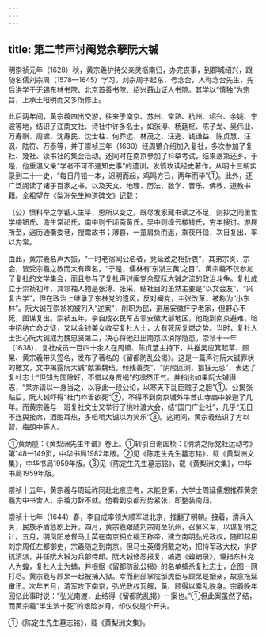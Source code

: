 ```yaml
---
---
---
```

title: 第二节声讨阉党余孽阮大铖
---



明崇祯元年（1628）秋，黄宗羲护持父亲灵柩南归，办完丧事，到郡城绍兴，跟随名儒刘宗周（1578—1645）学习。刘宗周字起东，号念台，人称念台先生，先后讲学于无锡东林书院、北京首善书院、绍兴蕺山证人书院。其学以“慎独”为宗旨，上承王阳明而又多所修正。

此后两年间，黄宗羲四出交游，往来于南京、苏州、常熟、杭州、绍兴、余姚、宁波等地，结识了江南文社、诗社中许多名士，如张溥、杨廷枢、陈子龙、吴伟业、万寿祺、周镳、沈寿民、沈士柱、何乔远、林茂之、汪逸、钱谦益、陈贞慧、汪沨、陆符、万泰等，并于崇祯三年（1630）经周镳介绍加入复社，多次参加了复社、幾社、读书社的集会活动。还同时在南京参加了科举考试，结果落第还乡。于是，他重温父亲“学者不可不通知史事”的遗训，发愤攻读经史著作，从明十三朝实录到二十一史，“每日丹铅一本，迟明而起，鸡鸣方已，两年而毕”①。此外，还广泛阅读了诸子百家之书，以及天文、地理、历法、数学、音乐、佛教、道教书籍。全祖望在《梨洲先生神道碑文》记载：

（公）愤科举之学锢人生平，思所以变之。既尽发家藏书读之不足，则抄之同里世学楼钮氏、澹生常祁氏，南中则千顷斋黄氏，吴中则绛云楼钱氏，穷年搜讨。游屐所至，遍历通衢委巷，搜鬻故书；薄暮，一童肩负而返，乘夜丹铅，次日复出，率以为常。

由此，黄宗羲名声大振，“一时老宿闻公名者，竞延致之相折衷”，其弟宗炎、宗会，皆受宗羲之教而大有声名，“于是，儒林有‘东浙三黄’之目”。黄宗羲不仅参加了复社的文学集会，而且参与了复社声讨阉党余孽阮大铖之流的政治斗争。复社成立于崇祯初年，其领袖人物是张溥、张采，结社目的虽然主要是“以文会友”，“兴复古学”，但在政治上继承了东林党的遗风，反对阉党，主张改革，被称为“小东林”。阮大铖在崇祯初被列入“逆案”，削职为民，避居安徽怀宁老家，但野心不死，图谋复出。崇祯五年，李自成农民军占领安徽大部地区，他跑到南京避难，暗中招纳亡命之徒，又以金钱美女收买复社人士，大有死灰复燃之势。当时，复社人士担心阮大铖成为魏忠贤第二，决心将他赶出南京以消除隐患。崇祯十一年（1638），复社成员一百四十余人在周镳、陈贞慧主持下，共推吴应箕起草、顾杲、黄宗羲带头签名，发布了著名的《留都防乱公揭》。这是一篇声讨阮大铖罪状的檄文，文中揭露阮大铖“献策魏珰，倾残善类”、“阴险叵测，猖狂无忌”，表达了复社志士“但知为国除奸，不惜以身贾祸”的凛然正气。并指出如果阮大铖得志，“杲亦请以一身当之，以存此一段公论，以寒天下乱臣贼子之胆”①。公揭张贴后，阮大铖吓得“杜门咋舌欲死”②，不得不到南京城外牛首山寺庙中躲避了几年。而黄宗羲与一班复社文士又举行了桃叶渡大会，结“国门广业社”，几乎“无日不连舆接席，酒酣耳热，多咀嚼大铖以为笑乐”③。这期间，黄宗羲结识了方以智、梅朗中等人。

①黄炳垕：《黄梨洲先生年谱》卷上。①转引自谢国桢：《明清之际党社运动考》第148—149页，中华书局1982年版。②见《陈定生先生墓志铭》，载《黄梨洲文集》，中华书局1959年版。③见《陈定生先生墓志铭》，载《黄梨洲文集》，中华书局1959年版。

崇祯十五年，黄宗羲与周延祚同赴北京应考，未能登第，大学士周延儒想推荐黄宗羲为中书舍人，宗羲力辞不就。他看到京都形势紧张，即整装南归。

崇祯十七年（1644）春，李自成率领大顺军进北京，推翻了明朝。接着，清兵入关，民族矛盾急剧上升。四月，黄宗羲跟随刘宗周至杭州，召募义军，以谋复明之计。五月，明凤阳总督马士英在南京拥立福王称帝，建立南明弘光政权，随即起用刘宗周任左都御史，宗羲随之到南京。但马士英借拥戴之功，把持军政大权，排挤抗清派，并任阮大铖为兵部侍郎。阮大铖修怨报复，编造《蝗蝻录》，诬指东林党人为蝗，复社人士为蝻，并根据《留都防乱公揭》的名单捕杀复社志士，企图一网打尽。黄宗羲与顾杲一起被捕入狱。幸而刑部掌院邹虎臣与顾杲是姻亲，故意拖延审讯。次年五月，清军攻下南京，弘光政权瓦解，黄、顾得以乘乱脱身。宗羲晚年回忆此事时说：“弘光南渡，止结得《留都防乱揭》一案也。”①但此案虽然了结，而黄宗羲“半生滨十死”的艰险岁月，却仅仅是个开头。

①《陈定生先生墓志铭》，载《黄梨洲文集》。